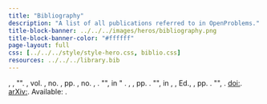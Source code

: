```yaml
---
title: "Bibliography"
description: "A list of all publications referred to in OpenProblems."
title-block-banner: ../../../images/heros/bibliography.png
title-block-banner-color: "#ffffff"
page-layout: full
css: [../../../style/style-hero.css, biblio.css]
resources: ../../../library.bib
---
```

 
```{=html}
<script
  type="text/javascript"
  src="https://cdn.jsdelivr.net/gh/pcooksey/bibtex-js@1.0.0/src/bibtex_js.js"
></script>

<bibtex src="/library.bib"></bibtex>

<div class="bibtex_template">
  <div class="bibtexVar bibtex-citation" id="+BIBTEXKEY+" extra="BIBTEXKEY">
    <!-- author -->
    <span class="author" max="3">
      <span class="if von"><span class="von"> </span></span
      ><span class="last"></span
      ><span class="if junior"> <span class="junior"></span></span>,
      <span class="first_initial"></span></span
    >,
    <!-- title, journal, year etc -->
    <span class="if BIBTEXTYPEKEY==ARTICLE">
      "<span class="title"></span>". <em><span class="journal"></span></em>,
      <span class="if volume">vol. <span class="volume"></span>, </span>
      <span class="if number">no. <span class="number"></span>, </span>
      <span class="if pages">pp. <span class="pages"></span>, </span>
      <span class="if month">no. <span class="month"></span>, </span>
      <span class="year"></span>.
    </span>
    <span class="if BIBTEXTYPEKEY==BOOK || BIBTEXTYPEKEY==INBOOK">
      <span class="if chapter">"<span class="chapter"></span>", in "</span>
      <em><span class="title"></span></em>. <span class="publisher"></span>,
      <span class="year"></span>
      <span class="if pages">, pp. <span class="pages"></span></span>.
    </span>
    <span class="if BIBTEXTYPEKEY==INPROCEEDINGS">
      "<span class="title"></span>", in
      <em><span class="booktitle"></span></em>,
      <span class="if editor"><span class="editor"></span>, Ed., </span>
      <span class="if month"><span class="month"></span> </span>
      <span class="year"></span>
      <span class="if pages">, pp. <span class="pages"></span></span>.
    </span>
    <span class="if BIBTEXTYPEKEY==MISC">
      "<span class="title"></span>", <span class="year"></span>.
    </span>
    <!-- doi / url -->
    <span class="if doi">
      <a class="bibtexVar" href="http://dx.doi.org/+DOI+" extra="doi"
        >doi:<span class="doi"></span></a
      >.
    </span>
    <span class="if !doi">
      <span class="if arxivid">
        <a
          class="bibtexVar"
          href="https://arxiv.org/abs/+ARXIVID+"
          extra="arxivid"
          >arXiv:<span class="arxivid"></span></a
        >.
      </span>
      <span class="if !arxivid">
        <span class="if url">
          Available: <a class="url"><span class="url"></span></a>.
        </span>
      </span>
    </span>
  </div>
</div>

<div id="bibtex_display" callback="add_anchors(bibtex_display)"></div>

<script src="https://cdn.jsdelivr.net/npm/anchor-js/anchor.min.js"></script>
<script>
  function add_anchors(bibtex_display) {
    anchors.add(".bibtex-citation");
    if (window.location.hash != "") {
      window.location.href = window.location.hash;
    }
  }
</script>
```

